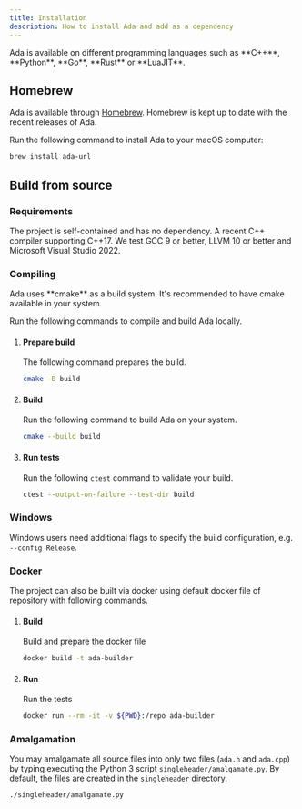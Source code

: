 ```yaml
---
title: Installation
description: How to install Ada and add as a dependency
---
```



<Aside>
  Ada is available on different programming languages such as **C++**,
  **Python**, **Go**, **Rust** or **LuaJIT**.
</Aside>

## Homebrew

Ada is available through [Homebrew](https://formulae.brew.sh/formula/ada-url#default).
Homebrew is kept up to date with the recent releases of Ada.

Run the following command to install Ada to your macOS computer:

```bash
brew install ada-url
```

## Build from source

### Requirements

The project is self-contained and has no dependency.
A recent C++ compiler supporting C++17. We test GCC 9 or better, LLVM 10 or better and Microsoft Visual Studio 2022.

### Compiling

<Aside>
  Ada uses **cmake** as a build system. It's recommended to have cmake available
  in your system.
</Aside>

Run the following commands to compile and build Ada locally.

<Steps>

1. #### Prepare build

   The following command prepares the build.

   ```bash
   cmake -B build
   ```

2. #### Build

   Run the following command to build Ada on your system.

   ```bash
   cmake --build build
   ```

3. #### Run tests

   Run the following `ctest` command to validate your build.

   ```bash
   ctest --output-on-failure --test-dir build
   ```

</Steps>

### Windows

Windows users need additional flags to specify the build configuration, e.g. `--config Release`.

### Docker

The project can also be built via docker using default docker file of repository with following commands.

<Steps>

1. #### Build

   Build and prepare the docker file

   ```bash
   docker build -t ada-builder
   ```

2. #### Run

   Run the tests

   ```bash
   docker run --rm -it -v ${PWD}:/repo ada-builder
   ```

</Steps>

### Amalgamation

You may amalgamate all source files into only two files (`ada.h` and `ada.cpp`) by typing executing the Python
3 script `singleheader/amalgamate.py`. By default, the files are created in the `singleheader` directory.

```bash
./singleheader/amalgamate.py
```
